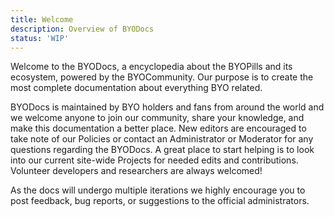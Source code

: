 ```yaml
---
title: Welcome
description: Overview of BYODocs
status: 'WIP'
---
```



Welcome to the BYODocs, a encyclopedia about the BYOPills and its ecosystem, powered by the BYOCommunity. Our purpose is to create the most complete documentation about everything BYO related.

BYODocs is maintained by BYO holders and fans from around the world and we welcome anyone to join our community, share your knowledge, and make this documentation a better place. New editors are encouraged to take note of our Policies or contact an Administrator or Moderator for any questions regarding the BYODocs. A great place to start helping is to look into our current site-wide Projects for needed edits and contributions. Volunteer developers and researchers are always welcomed!

As the docs will undergo multiple iterations we highly encourage you to post feedback, bug reports, or suggestions to the official administrators.

<Player src="byoverse.mp4" fullWidth={false} />